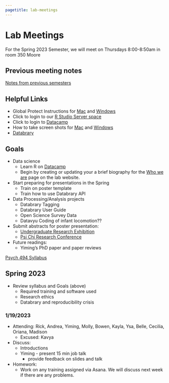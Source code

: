 ```yaml
---
pagetitle: lab-meetings
---
```


# Lab Meetings

For the Spring 2023 Semester, we will meet on Thursdays 8:00-8:50am in room 350 Moore

## Previous meeting notes

[Notes from previous semesters](lab-meetings-previous.html)

## Helpful Links

- Global Protect Instructions for [Mac](https://ithelp.ssri.psu.edu/penn-state-vpn-mac) and [Windows ](https://ithelp.ssri.psu.edu/penn-state-vpn)
- Click to login to our [R Studio Server space](https://rstudio.tlt.psu.edu/s/e40b8122db8f5ab27456f/)
- Click to login to [Datacamp](https://www.datacamp.com/)
- How to take screen shots for [Mac](https://support.apple.com/en-us/HT201361) and [Windows](https://www.howtogeek.com/226280/how-to-take-screenshots-in-windows-10/)
- [Databrary](https://www.databrary.org)

## Goals
- Data science
    - Learn R on [Datacamp](https://www.datacamp.com/)
    - Begin by creating or updating your a brief biography for the [Who we are](https://gilmore-lab.github.io/who-we-are.html) page on the lab website.
- Start preparing for presentations in the Spring
    - Train on poster template
    - Train how to use Databrary API
<!-- - Launch new projects -->
<!--     - [Development of Motion Sensitivity Meta-analysis](https://github.com/gilmore-lab/motion-metaanalysis) -->
<!--     - Visuomotor tracking -->
- Data Processing/Analysis projects
    - Databrary Tagging
    - Databrary User Guide
    - Open Science Survey Data
    - Datavyu Coding of infant locomotion??
- Submit abstracts for poster presentation:
  - [Undergraduate Research Exhibition](https://urfm.psu.edu/programs/undergraduate-exhibition#paragraphs-id-114)
  - [Psi Chi Research Conference](https://sites.psu.edu/psichi/research-conference-2/)
- Future readings:
  - Yiming's PhD paper and paper reviews

[Psych 494 Syllabus](https://https://gilmore-lab.github.io/protocols/psych-494-syllabus.html) 

## Spring 2023


- Review syllabus and Goals (above)
  - Required training and software used 
  - Research ethics
  - Databrary and reproducibility crisis 

### 1/19/2023

- Attending: Rick, Andrea, Yiming, Molly, Bowen, Kayla, Ysa, Belle, Cecilia, Oriana, Madison
  - Excused: Kavya
- Discuss: 
  - Introductions 
  - Yiming - present 15 min job talk
    - provide feedback on slides and talk
- Homework:
  - Work on any training assigned via Asana. We will discuss next week if there are any problems.
